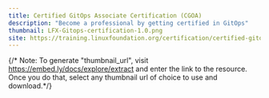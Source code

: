 ```yaml
---
title: Certified GitOps Associate Certification (CGOA)
description: "Become a professional by getting certified in GitOps"
thumbnail: LFX-Gitops-certification-1.0.png
site: https://training.linuxfoundation.org/certification/certified-gitops-associate-cgoa/
---
```


{/* Note: To generate "thumbnail_url", visit https://embed.ly/docs/explore/extract
  and enter the link to the resource. Once you do that, select any thumbnail url of choice to use and download.*/}